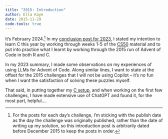 ```yaml
---
title: "2015: Introduction"
author: Ella Kaye
date: 2015-11-29
code-tools: true
---
```


It's February 2024.^[For the posts for each day's challenge, I'm sticking with the publish date as the day the challenge was originally published, rather than the date of writing up my solution, so this introduction post is arbitrarily dated before December 2015 to keep the posts in order.] In my [conclusion post for 2023](../../../2023/day/conclusion/index.qmd), I stated my intention to learn C this year by working through weeks 1-5 of the [CS50](https://cs50.harvard.edu/x/2024) material and to put into practice what I learnt by working through the 2015 run of Advent of Code in both R and C. 

In my 2023 summary, I made some observations on my experiences of using LLMs for Advent of Code. Along similar lines, I want to state at the offset for the 2015 challenges that I will not be using Copilot -- it's no fun when I want the satisfaction of solving these puzzles myself. 

That said, in putting together my [C setup](../c-setup/index.qmd), and when working on the first few challenges, I have made extensive use of ChatGPT and found it, for the most part, helpful....
